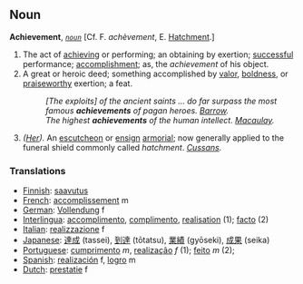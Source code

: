==Noun==

'''Achievement''', ''<code>[[noun (part of speech)|noun]]</code>'' [Cf. F. ''ach&egrave;vement'', E. [[Hatchment]].]

# The act of [[achieving]] or performing; an obtaining by exertion; [[successful]] performance; [[accomplishment]]; as, the ''achievement'' of his object.
# A great or heroic deed; something accomplished by [[valor]], [[boldness]], or [[praiseworthy]] exertion; a feat.
#:''[The exploits] of the ancient saints ... do far surpass the most famous '''achievements''' of pagan heroes.'' ''[[Barrow (source)|Barrow]].''
#:''The highest '''achievements''' of the human intellect.'' ''[[Macaulay (source)|Macaulay]].''
# ''([[Her (subject)|Her]]).'' An [[escutcheon]] or [[ensign]] [[armorial]]; now generally applied to the funeral shield commonly called ''hatchment''. ''[[Cussans (source)|Cussans]].''

=== Translations ===
* [[Finnish]]: [[saavutus]]
* [[French]]: [[accomplissement]] m
* [[German]]: [[Vollendung]] f
* [[Interlingua]]: [[accomplimento]], [[complimento]], [[realisation]] (1); [[facto]] (2)
* [[Italian]]: [[realizzazione]] f
* [[Japanese]]: [[達成]] (tassei), [[到達]] (tōtatsu), [[業績]] (gyōseki), [[成果]] (seika)
* [[Portuguese]]: [[cumprimento]] ''m'', [[realização]] ''f'' (1); [[feito]] ''m'' (2); 
* [[Spanish]]: [[realización]] f, [[logro]] m
* [[Dutch]]: [[prestatie]] f